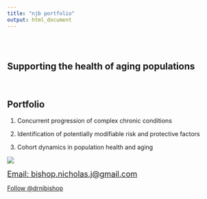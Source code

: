 ```yaml
---
title: "njb portfolio"
output: html_document
---
```


```{=html}
<style type="text/css">
.title {
  display: none;
}

#getting-started img {
  margin-right: 10px;
}

</style>
```
<div class="row" style="padding-top: 30px;">

::: col-sm-6

# Supporting the health of aging populations  

&nbsp;

## Portfolio

1.  Concurrent progression of complex chronic conditions

2.  Identification of potentially modifiable risk and protective factors

3.  Cohort dynamics in population health and aging
:::

::: col-sm-6

<!-- <a href = "https://crumplab.github.io"> -->

![](images/mountain_2_opt.jpeg) </a>
:::

<a href = "Email: bishop.nicholas.j@gmail.com" style="font-size: 18px;" >
  Email: bishop.nicholas.j@gmail.com</a>

<a href="https://twitter.com/drnjbishop?ref_src=twsrc%5Etfw" class="twitter-follow-button" data-size="large" data-dnt="true" data-show-count="false">Follow @drnjbishop</a><script async src="https://platform.twitter.com/widgets.js" charset="utf-8"></script>



